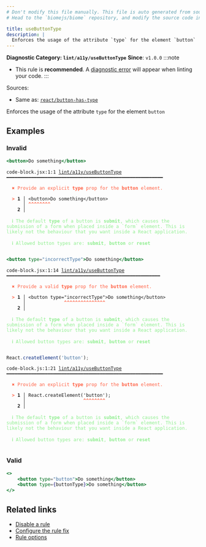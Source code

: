 ```yaml
---
# Don't modify this file manually. This file is auto generated from source, and you will lose your changes next time the website is built.
# Head to the `biomejs/biome` repository, and modify the source code in there.

title: useButtonType
description: |
  Enforces the usage of the attribute `type` for the element `button`
---
```


**Diagnostic Category: `lint/a11y/useButtonType`**
<Tabs>
<TabItem label="JSX and TSX" icon="seti:javascript">
**Since**: `v1.0.0`
:::note
- This rule is **recommended**. A [diagnostic error](/reference/diagnostics#error) will appear when linting your code.
:::

Sources: 
- Same as: <a href="https://github.com/jsx-eslint/eslint-plugin-react/blob/master/docs/rules/button-has-type.md" target="_blank"><code>react/button-has-type</code></a>

Enforces the usage of the attribute `type` for the element `button`

## Examples

### Invalid

```jsx
<button>Do something</button>
```

<pre class="language-text"><code class="language-text">code-block.jsx:1:1 <a href="https://biomejs.dev/linter/rules/use-button-type">lint/a11y/useButtonType</a> ━━━━━━━━━━━━━━━━━━━━━━━━━━━━━━━━━━━━━━━━━━━━━━━━━━━━━━━━━<br /><br />  <strong><span style="color: Tomato;">✖</span></strong> <span style="color: Tomato;">Provide an explicit </span><span style="color: Tomato;"><strong>type</strong></span><span style="color: Tomato;"> prop for the </span><span style="color: Tomato;"><strong>button</strong></span><span style="color: Tomato;"> element.</span><br />  <br />  <strong><span style="color: Tomato;">&gt;</span></strong> <strong>1 │ </strong>&lt;button&gt;Do something&lt;/button&gt;<br />   <strong>   │ </strong><strong><span style="color: Tomato;">^</span></strong><strong><span style="color: Tomato;">^</span></strong><strong><span style="color: Tomato;">^</span></strong><strong><span style="color: Tomato;">^</span></strong><strong><span style="color: Tomato;">^</span></strong><strong><span style="color: Tomato;">^</span></strong><strong><span style="color: Tomato;">^</span></strong><strong><span style="color: Tomato;">^</span></strong><br />    <strong>2 │ </strong><br />  <br />  <strong><span style="color: lightgreen;">ℹ</span></strong> <span style="color: lightgreen;">The default </span><span style="color: lightgreen;"><strong>type</strong></span><span style="color: lightgreen;"> of a button is </span><span style="color: lightgreen;"><strong>submit</strong></span><span style="color: lightgreen;">, which causes the submission of a form when placed inside a `form` element. This is likely not the behaviour that you want inside a React application.</span><br />  <br />  <strong><span style="color: lightgreen;">ℹ</span></strong> <span style="color: lightgreen;">Allowed button types are: </span><span style="color: lightgreen;"><strong>submit</strong></span><span style="color: lightgreen;">, </span><span style="color: lightgreen;"><strong>button</strong></span><span style="color: lightgreen;"> or </span><span style="color: lightgreen;"><strong>reset</strong></span><br />  <br /></code></pre>

```jsx
<button type="incorrectType">Do something</button>
```

<pre class="language-text"><code class="language-text">code-block.jsx:1:14 <a href="https://biomejs.dev/linter/rules/use-button-type">lint/a11y/useButtonType</a> ━━━━━━━━━━━━━━━━━━━━━━━━━━━━━━━━━━━━━━━━━━━━━━━━━━━━━━━━<br /><br />  <strong><span style="color: Tomato;">✖</span></strong> <span style="color: Tomato;">Provide a valid </span><span style="color: Tomato;"><strong>type</strong></span><span style="color: Tomato;"> prop for the </span><span style="color: Tomato;"><strong>button</strong></span><span style="color: Tomato;"> element.</span><br />  <br />  <strong><span style="color: Tomato;">&gt;</span></strong> <strong>1 │ </strong>&lt;button type=&quot;incorrectType&quot;&gt;Do something&lt;/button&gt;<br />   <strong>   │ </strong>             <strong><span style="color: Tomato;">^</span></strong><strong><span style="color: Tomato;">^</span></strong><strong><span style="color: Tomato;">^</span></strong><strong><span style="color: Tomato;">^</span></strong><strong><span style="color: Tomato;">^</span></strong><strong><span style="color: Tomato;">^</span></strong><strong><span style="color: Tomato;">^</span></strong><strong><span style="color: Tomato;">^</span></strong><strong><span style="color: Tomato;">^</span></strong><strong><span style="color: Tomato;">^</span></strong><strong><span style="color: Tomato;">^</span></strong><strong><span style="color: Tomato;">^</span></strong><strong><span style="color: Tomato;">^</span></strong><strong><span style="color: Tomato;">^</span></strong><strong><span style="color: Tomato;">^</span></strong><br />    <strong>2 │ </strong><br />  <br />  <strong><span style="color: lightgreen;">ℹ</span></strong> <span style="color: lightgreen;">The default </span><span style="color: lightgreen;"><strong>type</strong></span><span style="color: lightgreen;"> of a button is </span><span style="color: lightgreen;"><strong>submit</strong></span><span style="color: lightgreen;">, which causes the submission of a form when placed inside a `form` element. This is likely not the behaviour that you want inside a React application.</span><br />  <br />  <strong><span style="color: lightgreen;">ℹ</span></strong> <span style="color: lightgreen;">Allowed button types are: </span><span style="color: lightgreen;"><strong>submit</strong></span><span style="color: lightgreen;">, </span><span style="color: lightgreen;"><strong>button</strong></span><span style="color: lightgreen;"> or </span><span style="color: lightgreen;"><strong>reset</strong></span><br />  <br /></code></pre>

```js
React.createElement('button');
```

<pre class="language-text"><code class="language-text">code-block.js:1:21 <a href="https://biomejs.dev/linter/rules/use-button-type">lint/a11y/useButtonType</a> ━━━━━━━━━━━━━━━━━━━━━━━━━━━━━━━━━━━━━━━━━━━━━━━━━━━━━━━━━<br /><br />  <strong><span style="color: Tomato;">✖</span></strong> <span style="color: Tomato;">Provide an explicit </span><span style="color: Tomato;"><strong>type</strong></span><span style="color: Tomato;"> prop for the </span><span style="color: Tomato;"><strong>button</strong></span><span style="color: Tomato;"> element.</span><br />  <br />  <strong><span style="color: Tomato;">&gt;</span></strong> <strong>1 │ </strong>React.createElement('button');<br />   <strong>   │ </strong>                    <strong><span style="color: Tomato;">^</span></strong><strong><span style="color: Tomato;">^</span></strong><strong><span style="color: Tomato;">^</span></strong><strong><span style="color: Tomato;">^</span></strong><strong><span style="color: Tomato;">^</span></strong><strong><span style="color: Tomato;">^</span></strong><strong><span style="color: Tomato;">^</span></strong><strong><span style="color: Tomato;">^</span></strong><br />    <strong>2 │ </strong><br />  <br />  <strong><span style="color: lightgreen;">ℹ</span></strong> <span style="color: lightgreen;">The default </span><span style="color: lightgreen;"><strong>type</strong></span><span style="color: lightgreen;"> of a button is </span><span style="color: lightgreen;"><strong>submit</strong></span><span style="color: lightgreen;">, which causes the submission of a form when placed inside a `form` element. This is likely not the behaviour that you want inside a React application.</span><br />  <br />  <strong><span style="color: lightgreen;">ℹ</span></strong> <span style="color: lightgreen;">Allowed button types are: </span><span style="color: lightgreen;"><strong>submit</strong></span><span style="color: lightgreen;">, </span><span style="color: lightgreen;"><strong>button</strong></span><span style="color: lightgreen;"> or </span><span style="color: lightgreen;"><strong>reset</strong></span><br />  <br /></code></pre>

### Valid

```jsx
<>
    <button type="button">Do something</button>
    <button type={buttonType}>Do something</button>
</>
```

## Related links

- [Disable a rule](/linter/#disable-a-lint-rule)
- [Configure the rule fix](/linter#configure-the-rule-fix)
- [Rule options](/linter/#rule-options)

</TabItem>
</Tabs>

